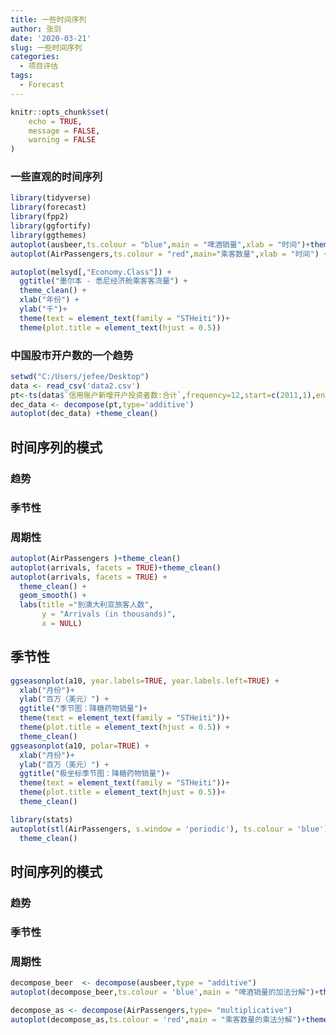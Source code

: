 ```yaml
---
title: 一些时间序列
author: 张剑
date: '2020-03-21'
slug: 一些时间序列
categories:
  - 项目评估
tags:
  - Forecast
---
```


```r
knitr::opts_chunk$set(
	echo = TRUE,
	message = FALSE,
	warning = FALSE
)
```

### 一些直观的时间序列

```r
library(tidyverse)
library(forecast)
library(fpp2)
library(ggfortify)
library(ggthemes)
autoplot(ausbeer,ts.colour = "blue",main = "啤酒销量",xlab = "时间")+theme_clean()
autoplot(AirPassengers,ts.colour = "red",main="乘客数量",xlab = "时间") +theme_clean()
```




```r
autoplot(melsyd[,"Economy.Class"]) +
  ggtitle("墨尔本 - 悉尼经济舱乘客客流量") +
  theme_clean() +
  xlab("年份") +
  ylab("千")+
  theme(text = element_text(family = "STHeiti"))+
  theme(plot.title = element_text(hjust = 0.5))
```

### 中国股市开户数的一个趋势
```r
setwd("C:/Users/jefee/Desktop")
data <- read_csv('data2.csv')
pt<-ts(data$`信用账户新增开户投资者数:合计`,frequency=12,start=c(2011,1),end = c(2020,2))
dec_data <- decompose(pt,type='additive')
autoplot(dec_data) +theme_clean()

```




## 时间序列的模式
### 趋势
### 季节性
### 周期性
```r
autoplot(AirPassengers )+theme_clean()
autoplot(arrivals, facets = TRUE)+theme_clean()
autoplot(arrivals, facets = TRUE) +
  theme_clean() +
  geom_smooth() +
  labs(title ="到澳大利亚旅客人数",
       y = "Arrivals (in thousands)",
       x = NULL)
```
## 季节性
```r
ggseasonplot(a10, year.labels=TRUE, year.labels.left=TRUE) +
  xlab("月份")+
  ylab("百万（美元）") +
  ggtitle("季节图：降糖药物销量")+
  theme(text = element_text(family = "STHeiti"))+
  theme(plot.title = element_text(hjust = 0.5)) +
  theme_clean()
ggseasonplot(a10, polar=TRUE) +
  xlab("月份")+
  ylab("百万（美元）") +
  ggtitle("极坐标季节图：降糖药物销量")+
  theme(text = element_text(family = "STHeiti"))+
  theme(plot.title = element_text(hjust = 0.5))+
  theme_clean()
```

```r
library(stats)
autoplot(stl(AirPassengers, s.window = 'periodic'), ts.colour = 'blue')+
  theme_clean()
```

## 时间序列的模式
### 趋势
### 季节性
### 周期性
```r
decompose_beer  <- decompose(ausbeer,type = "additive")
autoplot(decompose_beer,ts.colour = 'blue',main = "啤酒销量的加法分解")+theme_clean()

decompose_as <- decompose(AirPassengers,type= "multiplicative")
autoplot(decompose_as,ts.colour = 'red',main = "乘客数量的乘法分解")+theme_clean()

```


